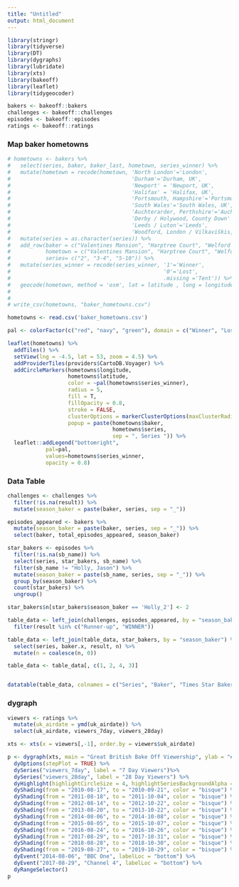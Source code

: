 ```yaml
---
title: "Untitled"
output: html_document
---
```


```r
library(stringr)
library(tidyverse)
library(DT)
library(dygraphs)
library(lubridate)
library(xts)
library(bakeoff)
library(leaflet)
library(tidygeocoder)

bakers <- bakeoff::bakers
challenges <- bakeoff::challenges
episodes <- bakeoff::episodes
ratings <- bakeoff::ratings

```
  
### Map baker hometowns
```r
# hometowns <- bakers %>%
#   select(series, baker, baker_last, hometown, series_winner) %>%
#   mutate(hometown = recode(hometown, 'North London'='London',
#                                      'Durham'='Durham, UK',
#                                      'Newport' = 'Newport, UK',
#                                      'Halifax' = 'Halifax, UK',
#                                      'Portsmouth, Hampshire'='Portsmouth, UK',
#                                      'South Wales'='South Wales, UK',
#                                      'Auchterarder, Perthshire'='Auchterarder, UK',
#                                      'Derby / Holywood, County Down' = 'Derby, UK',
#                                      'Leeds / Luton'='Leeds',
#                                      'Woodford, London / Vilkaviškis, Lithuania'='Woodford, London'))%>%
#   mutate(series = as.character(series)) %>%
#   add_row(baker = c("Valentines Mansion", "Harptree Court", "Welford Park"), 
#           hometown = c("Valentines Mansion", "Harptree Court", "Welford Park"), 
#           series= c("2", "3-4", "5-10")) %>%
#   mutate(series_winner = recode(series_winner, '1'='Winner',
#                                                '0'='Lost',
#                                                .missing ='Tent')) %>%
#   geocode(hometown, method = 'osm', lat = latitude , long = longitude)
# 
# 
# write_csv(hometowns, "baker_hometowns.csv")

```


```r
hometowns <- read.csv('baker_hometowns.csv')

pal <- colorFactor(c("red", "navy", "green"), domain = c("Winner", "Lost", "Tent"))

leaflet(hometowns) %>% 
  addTiles() %>% 
  setView(lng = -4.5, lat = 53, zoom = 4.5) %>%
  addProviderTiles(providers$CartoDB.Voyager) %>%
  addCircleMarkers(hometowns$longitude, 
                   hometowns$latitude, 
                   color = ~pal(hometowns$series_winner), 
                   radius = 5, 
                   fill = T,
                   fillOpacity = 0.8,
                   stroke = FALSE,
                   clusterOptions = markerClusterOptions(maxClusterRadius=0),
                   popup = paste(hometowns$baker,
                                 hometowns$series, 
                                 sep = ", Series ")) %>%
  leaflet::addLegend("bottomright", 
            pal=pal,
            values=hometowns$series_winner,
            opacity = 0.8)


```


### Data Table

```r
challenges <- challenges %>% 
  filter(!is.na(result)) %>% 
  mutate(season_baker = paste(baker, series, sep = "_"))

episodes_appeared <- bakers %>% 
  mutate(season_baker = paste(baker, series, sep = "_")) %>% 
  select(baker, total_episodes_appeared, season_baker)

star_bakers <- episodes %>% 
  filter(!is.na(sb_name)) %>% 
  select(series, star_bakers, sb_name) %>% 
  filter(sb_name != "Holly, Jason") %>% 
  mutate(season_baker = paste(sb_name, series, sep = "_")) %>% 
  group_by(season_baker) %>% 
  count(star_bakers) %>%
  ungroup()

star_bakers$n[star_bakers$season_baker == 'Holly_2'] <- 2

table_data <- left_join(challenges, episodes_appeared, by = "season_baker") %>% 
  filter(result %in% c("Runner-up", "WINNER"))

table_data <- left_join(table_data, star_bakers, by = "season_baker") %>% 
  select(series, baker.x, result, n) %>% 
  mutate(n = coalesce(n, 0))

table_data <- table_data[, c(1, 2, 4, 3)]


datatable(table_data, colnames = c("Series", "Baker", "Times Star Baker", "Result"))
```


### dygraph

```r
viewers <- ratings %>% 
  mutate(uk_airdate = ymd(uk_airdate)) %>% 
  select(uk_airdate, viewers_7day, viewers_28day) 

xts <- xts(x = viewers[,-1], order.by = viewers$uk_airdate)

p <- dygraph(xts, main = "Great British Bake Off Viewership", ylab = "# viewers (millions)") %>% 
  dyOptions(stepPlot = TRUE) %>% 
  dySeries("viewers_7day", label = "7 Day Viewers")%>%
  dySeries("viewers_28day", label = "28 Day Viewers") %>% 
  dyHighlight(highlightCircleSize = 4, highlightSeriesBackgroundAlpha = 0.5) %>% 
  dyShading(from = "2010-08-17", to = "2010-09-21", color = "bisque") %>% 
  dyShading(from = "2011-08-18", to = "2011-10-04", color = "bisque") %>% 
  dyShading(from = "2012-08-14", to = "2012-10-22", color = "bisque") %>% 
  dyShading(from = "2013-08-20", to = "2013-10-22", color = "bisque") %>% 
  dyShading(from = "2014-08-06", to = "2014-10-08", color = "bisque") %>% 
  dyShading(from = "2015-08-05", to = "2015-10-07", color = "bisque") %>% 
  dyShading(from = "2016-08-24", to = "2016-10-26", color = "bisque") %>% 
  dyShading(from = "2017-08-29", to = "2017-10-31", color = "bisque") %>% 
  dyShading(from = "2018-08-28", to = "2018-10-30", color = "bisque") %>% 
  dyShading(from = "2019-08-27", to = "2019-10-29", color = "bisque") %>% 
  dyEvent("2014-08-06", "BBC One", labelLoc = "bottom") %>% 
  dyEvent("2017-08-29", "Channel 4", labelLoc = "bottom") %>% 
  dyRangeSelector()
p
```



